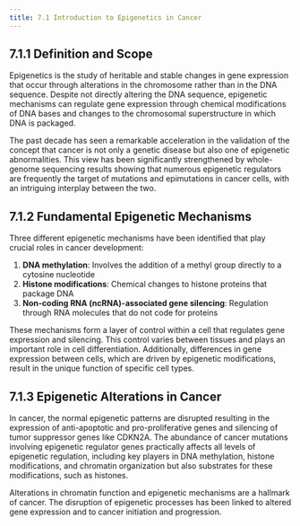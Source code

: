 ```yaml
---
title: 7.1 Introduction to Epigenetics in Cancer
---
```




## 7.1.1 Definition and Scope

Epigenetics is the study of heritable and stable changes in gene expression that occur through alterations in the chromosome rather than in the DNA sequence. Despite not directly altering the DNA sequence, epigenetic mechanisms can regulate gene expression through chemical modifications of DNA bases and changes to the chromosomal superstructure in which DNA is packaged.

The past decade has seen a remarkable acceleration in the validation of the concept that cancer is not only a genetic disease but also one of epigenetic abnormalities. This view has been significantly strengthened by whole-genome sequencing results showing that numerous epigenetic regulators are frequently the target of mutations and epimutations in cancer cells, with an intriguing interplay between the two.

## 7.1.2 Fundamental Epigenetic Mechanisms

Three different epigenetic mechanisms have been identified that play crucial roles in cancer development:

1. **DNA methylation**: Involves the addition of a methyl group directly to a cytosine nucleotide
2. **Histone modifications**: Chemical changes to histone proteins that package DNA
3. **Non-coding RNA (ncRNA)-associated gene silencing**: Regulation through RNA molecules that do not code for proteins

These mechanisms form a layer of control within a cell that regulates gene expression and silencing. This control varies between tissues and plays an important role in cell differentiation. Additionally, differences in gene expression between cells, which are driven by epigenetic modifications, result in the unique function of specific cell types.

## 7.1.3 Epigenetic Alterations in Cancer

In cancer, the normal epigenetic patterns are disrupted resulting in the expression of anti-apoptotic and pro-proliferative genes and silencing of tumor suppressor genes like CDKN2A. The abundance of cancer mutations involving epigenetic regulator genes practically affects all levels of epigenetic regulation, including key players in DNA methylation, histone modifications, and chromatin organization but also substrates for these modifications, such as histones.

Alterations in chromatin function and epigenetic mechanisms are a hallmark of cancer. The disruption of epigenetic processes has been linked to altered gene expression and to cancer initiation and progression.

